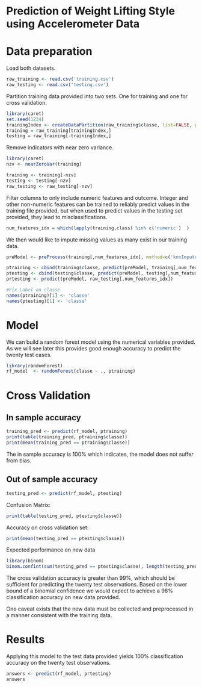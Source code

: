 Prediction of Weight Lifting Style using Accelerometer Data
========================================================

# Data preparation

Load both datasets.
```r
raw_training <- read.csv('training.csv')
raw_testing <- read.csv('testing.csv')
```

Partition training data provided into two sets. One for training and one for cross validation.

```r
library(caret)
set.seed(1234)
trainingIndex <- createDataPartition(raw_training$classe, list=FALSE, p=.9)
training = raw_training[trainingIndex,]
testing = raw_training[-trainingIndex,]
```

Remove indicators with near zero variance.
```r
library(caret)
nzv <- nearZeroVar(training)

training <- training[-nzv]
testing <- testing[-nzv]
raw_testing <- raw_testing[-nzv]
```


Filter columns to only include numeric features and outcome. Integer and other non-numeric features can be trained to reliably predict values in the training file provided, but when used to predict values in the testing set provided, they lead to misclassifications.
```r
num_features_idx = which(lapply(training,class) %in% c('numeric')  )
```

We then would like to impute missing values as many exist in our training data.

```r
preModel <- preProcess(training[,num_features_idx], method=c('knnImpute'))

ptraining <- cbind(training$classe, predict(preModel, training[,num_features_idx]))
ptesting <- cbind(testing$classe, predict(preModel, testing[,num_features_idx]))
prtesting <- predict(preModel, raw_testing[,num_features_idx])

#Fix Label on classe
names(ptraining)[1] <- 'classe'
names(ptesting)[1] <- 'classe'
```

# Model

We can build a random forest model using the numerical variables provided. As we will see later this provides good enough accuracy to predict the twenty test cases.
```r
library(randomForest)
rf_model  <- randomForest(classe ~ ., ptraining)
```

# Cross Validation

## In sample accuracy
```r
training_pred <- predict(rf_model, ptraining) 
print(table(training_pred, ptraining$classe))
print(mean(training_pred == ptraining$classe))
```
The in sample accuracy is 100% which indicates, the model does not suffer from bias.

## Out of sample accuracy
```r
testing_pred <- predict(rf_model, ptesting) 
```

Confusion Matrix: 
```r
print(table(testing_pred, ptesting$classe))
```

Accuracy on cross validation set:
```r
print(mean(testing_pred == ptesting$classe))
```

Expected performance on new data
```r
library(binom)
binom.confint(sum(testing_pred == ptesting$classe), length(testing_pred))
```
The cross validation accuracy is greater than 99%, which should be sufficient for predicting the twenty test observations. Based on the lower bound of a binomial confidence we would expect to achieve a 98% classification accuracy on new data provided. 

One caveat exists that the new data must be collected and preprocessed in a manner consistent with the training data.

# Results

Applying this model to the test data provided yields 100% classification accuracy on the twenty test observations.
```r
answers <- predict(rf_model, prtesting) 
answers
```